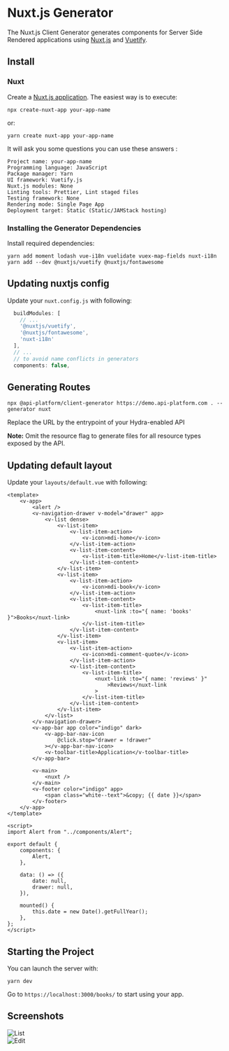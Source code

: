 # Nuxt.js Generator

The Nuxt.js Client Generator generates components for Server Side Rendered applications using [Nuxt.js](https://nuxtjs.org/) and [Vuetify](https://vuetifyjs.com/).

## Install

### Nuxt

Create a [Nuxt.js application](https://nuxtjs.org/guides/get-started/installation#using-create-nuxt-app). The easiest way is to execute:

```console
npx create-nuxt-app your-app-name
```

or:

```console
yarn create nuxt-app your-app-name
```

It will ask you some questions you can use these answers :

```console
Project name: your-app-name
Programming language: JavaScript
Package manager: Yarn
UI framework: Vuetify.js
Nuxt.js modules: None
Linting tools: Prettier, Lint staged files
Testing framework: None
Rendering mode: Single Page App
Deployment target: Static (Static/JAMStack hosting)
```

### Installing the Generator Dependencies

Install required dependencies:

```console
yarn add moment lodash vue-i18n vuelidate vuex-map-fields nuxt-i18n
yarn add --dev @nuxtjs/vuetify @nuxtjs/fontawesome
```

## Updating nuxtjs config

Update your `nuxt.config.js` with following:

```javascript
  buildModules: [
    // ...
    '@nuxtjs/vuetify',
    '@nuxtjs/fontawesome',
    'nuxt-i18n'
  ],
  // ...
  // to avoid name conflicts in generators
  components: false,
```

## Generating Routes

```console
npx @api-platform/client-generator https://demo.api-platform.com . --generator nuxt
```

Replace the URL by the entrypoint of your Hydra-enabled API

**Note:** Omit the resource flag to generate files for all resource types exposed by the API.

## Updating default layout

Update your `layouts/default.vue` with following:

```vue
<template>
    <v-app>
        <alert />
        <v-navigation-drawer v-model="drawer" app>
            <v-list dense>
                <v-list-item>
                    <v-list-item-action>
                        <v-icon>mdi-home</v-icon>
                    </v-list-item-action>
                    <v-list-item-content>
                        <v-list-item-title>Home</v-list-item-title>
                    </v-list-item-content>
                </v-list-item>
                <v-list-item>
                    <v-list-item-action>
                        <v-icon>mdi-book</v-icon>
                    </v-list-item-action>
                    <v-list-item-content>
                        <v-list-item-title>
                            <nuxt-link :to="{ name: 'books' }">Books</nuxt-link>
                        </v-list-item-title>
                    </v-list-item-content>
                </v-list-item>
                <v-list-item>
                    <v-list-item-action>
                        <v-icon>mdi-comment-quote</v-icon>
                    </v-list-item-action>
                    <v-list-item-content>
                        <v-list-item-title>
                            <nuxt-link :to="{ name: 'reviews' }"
                                >Reviews</nuxt-link
                            >
                        </v-list-item-title>
                    </v-list-item-content>
                </v-list-item>
            </v-list>
        </v-navigation-drawer>
        <v-app-bar app color="indigo" dark>
            <v-app-bar-nav-icon
                @click.stop="drawer = !drawer"
            ></v-app-bar-nav-icon>
            <v-toolbar-title>Application</v-toolbar-title>
        </v-app-bar>

        <v-main>
            <nuxt />
        </v-main>
        <v-footer color="indigo" app>
            <span class="white--text">&copy; {{ date }}</span>
        </v-footer>
    </v-app>
</template>

<script>
import Alert from "../components/Alert";

export default {
    components: {
        Alert,
    },

    data: () => ({
        date: null,
        drawer: null,
    }),

    mounted() {
        this.date = new Date().getFullYear();
    },
};
</script>
```

## Starting the Project

You can launch the server with:

```console
yarn dev
```

Go to `https://localhost:3000/books/` to start using your app.

## Screenshots

![List](images/nuxtjs/client-generator-nuxtjs-list.png)  
![Edit](images/nuxtjs/client-generator-nuxtjs-edit.png)
